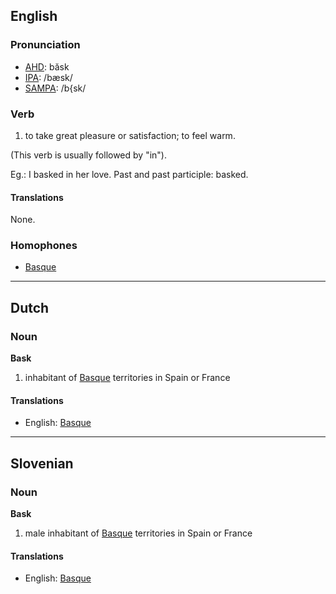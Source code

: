 ==English==
===Pronunciation===
*[[w:AHD|AHD]]: băsk
*[[w:IPA|IPA]]: /bæsk/
*[[w:SAMPA|SAMPA]]: /b{sk/

===Verb===
#to take great pleasure or satisfaction; to feel warm.  
(This verb is usually followed by "in").

Eg.: I basked in her love.
Past and past participle:  basked.
====Translations====

None.

===Homophones===
*[[Basque]]

----
==Dutch==
===Noun===
'''Bask'''

# inhabitant of [[Basque]] territories in Spain or France

====Translations====
*English: [[Basque]]
----
==Slovenian==
===Noun===
'''Bask'''

# male inhabitant of [[Basque]] territories in Spain or France

====Translations====
*English: [[Basque]]